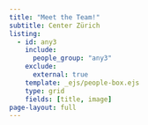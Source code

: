 ```yaml
---
title: "Meet the Team!"
subtitle: Center Zürich
listing:
  - id: any3
    include: 
      people_group: "any3"
    exclude:
      external: true
    template: _ejs/people-box.ejs
    type: grid
    fields: [title, image]
page-layout: full
---
```



